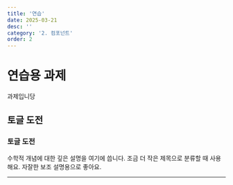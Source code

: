 ```yaml
---
title: '연습'
date: 2025-03-21
desc: ''
category: '2. 컴포넌트'
order: 2
---
```


# 연습용 과제

과제입니당

## 토글 도전

### 토글 도전

<Toggle title="이건 제목 1 수준이에요" level={1}>
  수학적 개념에 대한 깊은 설명을 여기에 씁니다.
</Toggle>

<Toggle title="제목 2 스타일" level={2}>
  조금 더 작은 제목으로 분류할 때 사용해요.
</Toggle>

<Toggle title="제목 3 스타일" level={3}>
  자잘한 보조 설명용으로 좋아요.
</Toggle>

---
